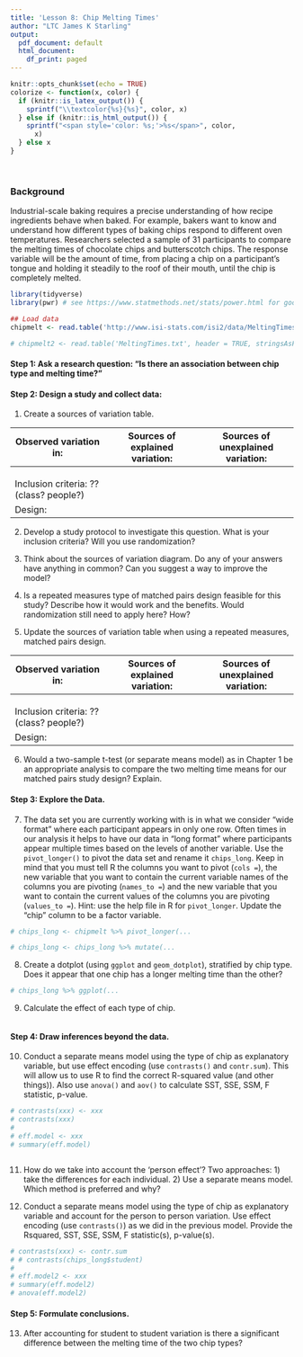 ```yaml
---
title: 'Lesson 8: Chip Melting Times'
author: "LTC James K Starling"
output:
  pdf_document: default
  html_document:
    df_print: paged
---
```


```r
knitr::opts_chunk$set(echo = TRUE)
colorize <- function(x, color) {
  if (knitr::is_latex_output()) {
    sprintf("\\textcolor{%s}{%s}", color, x)
  } else if (knitr::is_html_output()) {
    sprintf("<span style='color: %s;'>%s</span>", color, 
      x)
  } else x
}

```
<br>

### Background
Industrial-scale baking requires a precise understanding of how recipe ingredients behave when baked. For example, bakers want to know and understand how different types of baking chips respond to different oven temperatures. Researchers selected a sample of 31 participants to compare the melting times of chocolate chips and butterscotch chips. The response variable will be the amount of time, from placing a chip on a participant's tongue and holding it steadily to the roof of their mouth, until the chip is completely melted. 

```r
library(tidyverse)
library(pwr) # see https://www.statmethods.net/stats/power.html for good tutorial.

## Load data
chipmelt <- read.table('http://www.isi-stats.com/isi2/data/MeltingTimesUnstacked.txt', header = TRUE, stringsAsFactors = TRUE)

# chipmelt2 <- read.table('MeltingTimes.txt', header = TRUE, stringsAsFactors = TRUE)

```

#### Step 1: Ask a research question: "Is there an association between chip type and melting time?"

#### Step 2: Design a study and collect data: 

(1) Create a sources of variation table. 

| Observed variation in: | Sources of explained variation: | Sources of unexplained variation: |
|--|--|--|
|  |   |  |
| | |  |
| | |  |
| Inclusion criteria: ?? (class? people?) | |  |
| Design:  | |  |


(2) Develop a study protocol to investigate this question. What is your inclusion criteria? Will you use randomization? 

\vspace{0.5in}


(3) Think about the sources of variation diagram.  Do any of your answers have anything in common? Can you suggest a way to improve the model? 


\vspace{0.5in}


(4) Is a repeated measures type of matched pairs design feasible for this study? Describe how it would work and the benefits. Would randomization still need to apply here? How?


\vspace{0.5in}



(5) Update the sources of variation table when using a repeated measures, matched pairs design. 

| Observed variation in: | Sources of explained variation: | Sources of unexplained variation: |
|--|--|--|
|  |   |  |
| | |  |
| | |  |
| Inclusion criteria: ?? (class? people?) | |  |
| Design:  | |  |

(6) Would a two-sample t-test (or separate means model) as in Chapter 1 be an appropriate analysis to compare the two melting time means for our matched pairs study design? Explain.

\vspace{0.5in}


#### Step 3: Explore the Data. 

(7) The data set you are currently working with is in what we consider "wide format" where each participant appears in only one row.  Often times in our analysis it helps to have our data in "long format" where participants appear multiple times based on the levels of another variable.  Use the `pivot_longer()` to pivot the data set and rename it `chips_long`.  Keep in mind that you must tell R the columns you want to pivot (`cols = `), the new variable that you want to contain the current variable names of the columns you are pivoting (`names_to = `) and the new variable that you want to contain the current values of the columns you are pivoting (`values_to = `). Hint: use the help file in R for `pivot_longer`.  Update the "chip" column to be a factor variable.

\vspace{0.5in}

```r
# chips_long <- chipmelt %>% pivot_longer(...
```

```r
# chips_long <- chips_long %>% mutate(...
```

(8) Create a dotplot (using `ggplot` and `geom_dotplot`), stratified by chip type. Does it appear that one chip has a longer melting time than the other? 

```r
# chips_long %>% ggplot(...
```

\vspace{0.5in}

(9) Calculate the effect of each type of chip. 
```r


```


#### Step 4: Draw inferences beyond the data.

(10) Conduct a separate means model using the type of chip as explanatory variable, but use effect encoding (use `contrasts()` and `contr.sum`). This will allow us to use R to find the correct R-squared value (and other things)). Also use `anova()` and `aov()` to calculate SST, SSE, SSM, F statistic, p-value. 

```r
# contrasts(xxx) <- xxx
# contrasts(xxx)
# 
# eff.model <- xxx
# summary(eff.model)
```

```r

```

\vspace{0.5in}


(11) How do we take into account the 'person effect'? Two approaches: 1) take the differences for each individual. 2) Use a separate means model. Which method is preferred and why?

\vspace{0.5in}


(12) Conduct a separate means model using the type of chip as explanatory variable and account for the person to person variation. Use effect encoding (use `contrasts()`) as we did in the previous model. Provide the Rsquared, SST, SSE, SSM, F statistic(s), p-value(s). 


```r
# contrasts(xxx) <- contr.sum
# # contrasts(chips_long$student)
# 
# eff.model2 <- xxx
# summary(eff.model2)
# anova(eff.model2)
```

\vspace{0.5in}


#### Step 5: Formulate conclusions. 

(13) After accounting for student to student variation is there a significant difference between the melting time of the two chip types? 

\vspace{0.5in}



















